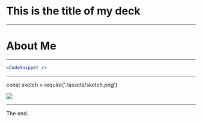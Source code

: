 # This is the title of my deck

---

# About Me

---

```jsx
<CodeSnippet />
```

---
const sketch = require('./assets/sketch.png')

<div
    style={{
      width: '100vw',
      height: '100vh',
      backgroundColor: 'palevioletred',
    }}>
    <img style={{ height: 40 }} src={require("file-loader!assets/sketch.png")} />
  </div>

---

The end.
